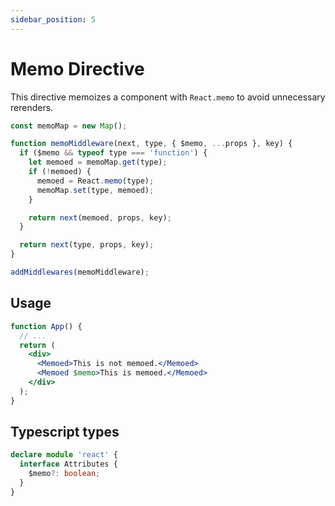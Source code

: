 ```yaml
---
sidebar_position: 5
---
```



# Memo Directive

This directive memoizes a component with `React.memo` to avoid unnecessary rerenders.

```jsx
const memoMap = new Map();

function memoMiddleware(next, type, { $memo, ...props }, key) {
  if ($memo && typeof type === 'function') {
    let memoed = memoMap.get(type);
    if (!memoed) {
      memoed = React.memo(type);
      memoMap.set(type, memoed);
    }

    return next(memoed, props, key);
  }

  return next(type, props, key);
}

addMiddlewares(memoMiddleware);
```

## Usage

```jsx
function App() {
  // ...
  return (
    <div>
      <Memoed>This is not memoed.</Memoed>
      <Memoed $memo>This is memoed.</Memoed>
    </div>
  );
}
```

<MemoDirectiveExample />

## Typescript types

```ts
declare module 'react' {
  interface Attributes {
    $memo?: boolean;
  }
}
```

